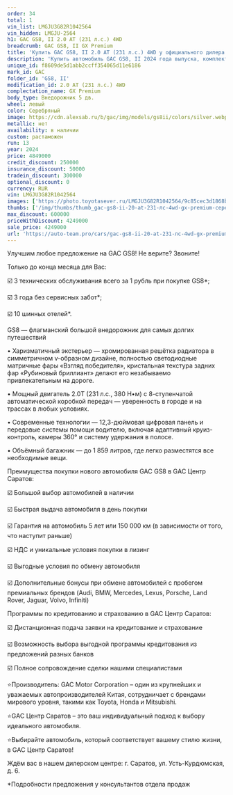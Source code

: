 ```yaml
---
order: 34
total: 1
vin_list: LMGJU3G82R1042564
vin_hidden: LMGJU-2564
h1: GAC GS8, II 2.0 AT (231 л.с.) 4WD
breadcrumb: GAC GS8, II GX Premium
title: 'Купить GAC GS8, II 2.0 AT (231 л.с.) 4WD у официального дилера в Балаково'
description: 'Купить автомобиль GAC GS8, II 2024 года выпуска, комплектация GX Premium, цвет - Серебряный, двигатель - 2.0 AT (231 л.с.) 4WD у официального дилера в г. Балаково. Стоимость данного автомобиля GAC GS8, II – 4249000'
unique_id: f8609de5d1abb2ccff354065d11e6186
mark_id: GAC
folder_id: 'GS8, II'
modification_id: 2.0 AT (231 л.с.) 4WD
complectation_name: GX Premium
body_type: Внедорожник 5 дв.
wheel: левый
color: Серебряный
image: https://cdn.alexsab.ru/b/gac/img/models/gs8ii/colors/silver.webp
metallic: нет
availability: в наличии
custom: растаможен
run: 13
year: 2024
price: 4849000
credit_discount: 250000
insurance_discount: 50000
tradein_discount: 300000
optional_discount: 0
currency: RUR
vin: LMGJU3G82R1042564
images: ['https://photo.toyotasever.ru/LMGJU3G82R1042564/9c85cec3d1868b34dba9cefa65dc4d32.jpg', 'https://photo.toyotasever.ru/LMGJU3G82R1042564/5e8ca480cc4da6808097ebc2f7cb8684.jpeg', 'https://photo.toyotasever.ru/LMGJU3G82R1042564/3c55b13e80b9ca29906564b2f257895f.jpeg', 'https://photo.toyotasever.ru/LMGJU3G82R1042564/a37a306028c29b7a84851bc5aa8fc1c5.jpeg', 'https://photo.toyotasever.ru/LMGJU3G82R1042564/f77cc047eb2b686e8c8af49f31b6abb1.jpeg', 'https://photo.toyotasever.ru/LMGJU3G82R1042564/0c88e676ffeef53913a48ba77a4666a6.jpeg', 'https://photo.toyotasever.ru/LMGJU3G82R1042564/c4fa84c8a3db293ca6e21c841858a62d.jpeg', 'https://photo.toyotasever.ru/LMGJU3G82R1042564/c8661b1812477a7cfb739f2c5d0f126c.jpeg', 'https://photo.toyotasever.ru/LMGJU3G82R1042564/118a1f75f944c31bd564f48edd954b8f.jpeg', 'https://photo.toyotasever.ru/LMGJU3G82R1042564/d2fa8a891b1ed2fa1f40bdfd4384ffaa.jpeg', 'https://photo.toyotasever.ru/LMGJU3G82R1042564/04249341670317e909594423bceb0306.jpeg', 'https://photo.toyotasever.ru/LMGJU3G82R1042564/c56969cb64293989d69fc17b39070153.jpeg', 'https://photo.toyotasever.ru/LMGJU3G82R1042564/3fb3b3f296b3263b49582470e3ac8428.jpeg', 'https://photo.toyotasever.ru/LMGJU3G82R1042564/a9b20a18a520aeb71926177e9975d6df.jpeg', 'https://photo.toyotasever.ru/LMGJU3G82R1042564/6b7545062c0c0af2c84448ac221698f7.jpeg', 'https://photo.toyotasever.ru/LMGJU3G82R1042564/d8877ed8e6b8b8216460cf39cf9b16d4.jpeg', 'https://photo.toyotasever.ru/LMGJU3G82R1042564/b8cd87bd06465e44b5d9cae7f0c8d14b.jpeg', 'https://photo.toyotasever.ru/LMGJU3G82R1042564/b263becdeb9c59ae823c4ff2b7b3630e.jpeg', 'https://photo.toyotasever.ru/LMGJU3G82R1042564/52b07b25829ebccdc96b6cb320d2b49e.jpeg', 'https://photo.toyotasever.ru/LMGJU3G82R1042564/6cd1cd93f5c3f1e188a7238a1419c5c7.jpeg', 'https://photo.toyotasever.ru/LMGJU3G82R1042564/122a256f5e840da23fec5357e952f0b5.jpeg', 'https://photo.toyotasever.ru/LMGJU3G82R1042564/7e643ed91fc14dcd2fbf0bf964ff92b4.jpeg', 'https://photo.toyotasever.ru/LMGJU3G82R1042564/624618fc98782af400c5eac73fd3b58c.jpeg', 'https://photo.toyotasever.ru/LMGJU3G82R1042564/07066a53317fc5171abdb8d6d29e2f5d.jpeg', 'https://photo.toyotasever.ru/LMGJU3G82R1042564/004e7dbcfb41f7111097c3131e3c59c5.jpeg', 'https://photo.toyotasever.ru/LMGJU3G82R1042564/1645f112e23f67182cc406027d3b3f31.jpeg']
thumbs: ['/img/thumbs/thumb_gac-gs8-ii-20-at-231-лс-4wd-gx-premium-серебряный-2024_c4d32_0.webp', '/img/thumbs/thumb_gac-gs8-ii-20-at-231-лс-4wd-gx-premium-серебряный-2024_b8684_1.webp', '/img/thumbs/thumb_gac-gs8-ii-20-at-231-лс-4wd-gx-premium-серебряный-2024_7895f_2.webp', '/img/thumbs/thumb_gac-gs8-ii-20-at-231-лс-4wd-gx-premium-серебряный-2024_fc1c5_3.webp', '/img/thumbs/thumb_gac-gs8-ii-20-at-231-лс-4wd-gx-premium-серебряный-2024_6abb1_4.webp']
max_discount: 600000
priceWithDiscount: 4249000
sale_price: 4249000
url: 'https://auto-team.pro/cars/gac-gs8-ii-20-at-231-лс-4wd-gx-premium-серебряный-2024/'
---
```

<p>
 Улучшим любое предложение на GAC GS8! Не верите? Звоните!
</p>
<p>
</p>
<p>
 Только до конца месяца для Вас:
</p>
<p>
</p>
<p>
 ☑️ 3 технических обслуживания всего за 1 рубль при покупке GS8*;
</p>
<p>
 ☑️ 3 года без сервисных забот*;
</p>
<p>
 ☑️ 10 шинных отелей*.
</p>
<p>
</p>
<p>
 GS8  —  флагманский большой внедорожник для самых долгих путешествий
</p>
<p>
</p>
<p>
 • Харизматичный экстерьер — хромированная решётка радиатора в симметричном v-образном дизайне, полностью светодиодные матричные фары «Взгляд победителя», кристальная текстура задних фар «Рубиновый бриллиант» делают его незабываемо привлекательным на дороге.
</p>
<p>
</p>
<p>
 • Мощный двигатель 2.0T (231 л.с., 380 Н•м) с 8-ступенчатой автоматической коробкой передач — уверенность в городе и на трассах в любых условиях.
</p>
<p>
</p>
<p>
 • Современные технологии — 12,3-дюймовая цифровая панель и передовые системы помощи водителю, включая адаптивный круиз-контроль, камеры 360° и систему удержания в полосе.
</p>
<p>
</p>
<p>
 • Объёмный багажник  — до 1 859 литров, где легко разместятся все необходимые вещи.
</p>
<p>
</p>
<p>
 Преимущества покупки нового автомобиля GAC GS8 в GАС Центр Саратов:
</p>
<p>
 ☑️ Большой выбор автомобилей в наличии
</p>
<p>
 ☑️ Быстрая выдача автомобиля в день покупки
</p>
<p>
 ☑️ Гарантия на автомобиль 5 лет или 150 000 км (в зависимости от того, что наступит раньше)
</p>
<p>
 ☑️ НДС и уникальные условия покупки в лизинг
</p>
<p>
 ☑️ Выгодные условия по обмену автомобиля
</p>
<p>
 ☑️ Дополнительные бонусы при обмене автомобилей с пробегом премиальных брендов (Audi, BMW, Mercedes, Lexus, Porsche, Land Rover, Jaguar, Volvo, Infiniti)
</p>
<p>
</p>
<p>
 Программы по кредитованию и страхованию в GАС Центр Саратов:
</p>
<p>
 ☑️ Дистанционная подача заявки на кредитование и страхование
</p>
<p>
 ☑️ Возможность выбора выгодной программы кредитования из предложений разных банков
</p>
<p>
 ☑️ Полное сопровождение сделки нашими специалистами
</p>
<p>
</p>
<p>
 ⭐️Производитель: GAC Motor Corporation – один из крупнейших и уважаемых автопроизводителей Китая, сотрудничает с брендами мирового уровня, такими как Toyota, Honda и Mitsubishi.
</p>
<p>
 ⭐️GАС Центр Саратов – это ваш индивидуальный подход к выбору идеального автомобиля.
</p>
<p>
 ⭐️Выбирайте автомобиль, который соответствует вашему стилю жизни, в GАС Центр Саратов!
</p>
<p>
</p>
<p>
 Ждём вас в нашем дилерском центре: г. Саратов, ул. Усть-Курдюмская, д. 6.
</p>
<p>
</p>
<p>
 *Подробности предложения у консультантов отдела продаж
</p>

